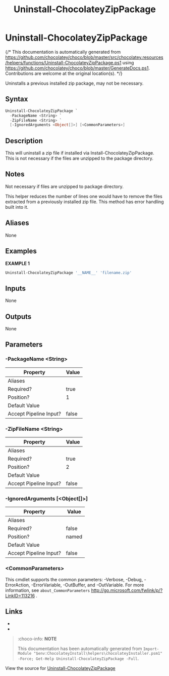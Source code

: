 ﻿---
order: 390
xref: uninstall-chocolateyzippackage
title: Uninstall-ChocolateyZipPackage
description: Information on Uninstall-ChocolateyZipPackage function
---

# Uninstall-ChocolateyZipPackage

{/* This documentation is automatically generated from https://github.com/chocolatey/choco/blob/master/src/chocolatey.resources/helpers/functions/Uninstall-ChocolateyZipPackage.ps1 using https://github.com/chocolatey/choco/blob/master/GenerateDocs.ps1. Contributions are welcome at the original location(s). */}

Uninstalls a previous installed zip package, may not be necessary.

## Syntax

~~~powershell
Uninstall-ChocolateyZipPackage `
  -PackageName <String> `
  -ZipFileName <String> `
  [-IgnoredArguments <Object[]>] [<CommonParameters>]
~~~

## Description

This will uninstall a zip file if installed via Install-ChocolateyZipPackage.
This is not necessary if the files are unzipped to the package directory.

## Notes

Not necessary if files are unzipped to package directory.

This helper reduces the number of lines one would have to remove the
files extracted from a previously installed zip file.
This method has error handling built into it.

## Aliases

None

## Examples

 **EXAMPLE 1**

~~~powershell
Uninstall-ChocolateyZipPackage '__NAME__' 'filename.zip'

~~~

## Inputs

None

## Outputs

None

## Parameters

###  -PackageName &lt;String&gt;
Property               | Value
---------------------- | -----
Aliases                |
Required?              | true
Position?              | 1
Default Value          |
Accept Pipeline Input? | false

###  -ZipFileName &lt;String&gt;
Property               | Value
---------------------- | -----
Aliases                |
Required?              | true
Position?              | 2
Default Value          |
Accept Pipeline Input? | false

###  -IgnoredArguments [&lt;Object[]&gt;]
Property               | Value
---------------------- | -----
Aliases                |
Required?              | false
Position?              | named
Default Value          |
Accept Pipeline Input? | false

### &lt;CommonParameters&gt;

This cmdlet supports the common parameters: -Verbose, -Debug, -ErrorAction, -ErrorVariable, -OutBuffer, and -OutVariable. For more information, see `about_CommonParameters` http://go.microsoft.com/fwlink/p/?LinkID=113216 .


## Links

 * <Xref title='Install-ChocolateyZipPackage' value='install-chocolateyzippackage' />
 * <Xref title='Uninstall-ChocolateyPackage' value='uninstall-chocolateypackage' />


<Xref title="Function Reference" value="powershell-reference" />

> :choco-info: **NOTE**
>
> This documentation has been automatically generated from `Import-Module "$env:ChocolateyInstall\helpers\chocolateyInstaller.psm1" -Force; Get-Help Uninstall-ChocolateyZipPackage -Full`.

View the source for [Uninstall-ChocolateyZipPackage](https://github.com/chocolatey/choco/blob/master/src/chocolatey.resources/helpers/functions/Uninstall-ChocolateyZipPackage.ps1)

